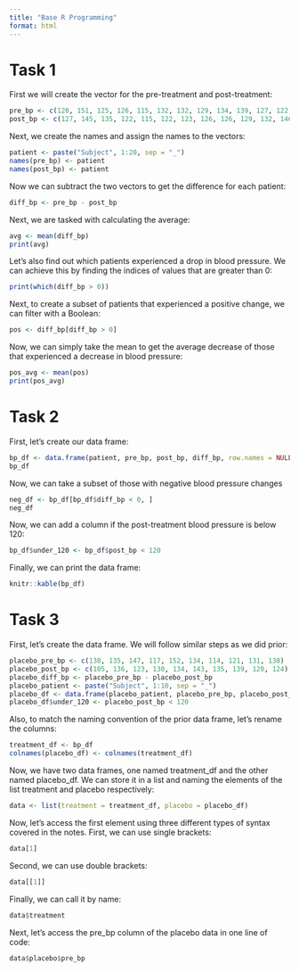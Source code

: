 ```yaml
---
title: "Base R Programming"
format: html
---
```


# Task 1

First we will create the vector for the pre-treatment and post-treatment:

```r
pre_bp <- c(120, 151, 125, 126, 115, 132, 132, 129, 134, 139, 127, 122, 127, 135, 133, 128, 147, 138, 140, 132)
post_bp <- c(127, 145, 135, 122, 115, 122, 123, 126, 126, 129, 132, 146, 120, 114, 121, 120, 128, 120, 133, 115)
```

Next, we create the names and assign the names to the vectors:

```r
patient <- paste("Subject", 1:20, sep = "_")
names(pre_bp) <- patient
names(post_bp) <- patient
```

Now we can subtract the two vectors to get the difference for each patient:
```r
diff_bp <- pre_bp - post_bp
```

Next, we are tasked with calculating the average:
```r
avg <- mean(diff_bp)
print(avg)
```

Let's also find out which patients experienced a drop in blood pressure. We can achieve this by finding the indices of values that are greater than 0:
```r
print(which(diff_bp > 0))
```

Next, to create a subset of patients that experienced a positive change, we can filter with a Boolean:
```r
pos <- diff_bp[diff_bp > 0]
```

Now, we can simply take the mean to get the average decrease of those that experienced a decrease in blood pressure:
```r
pos_avg <- mean(pos)
print(pos_avg)
```

# Task 2
First, let's create our data frame:
```r
bp_df <- data.frame(patient, pre_bp, post_bp, diff_bp, row.names = NULL)
bp_df
```

Now, we can take a subset of those with negative blood pressure changes
```r
neg_df <- bp_df[bp_df$diff_bp < 0, ]
neg_df
```

Now, we can add a column if the post-treatment blood pressure is below 120:
```r
bp_df$under_120 <- bp_df$post_bp < 120
```

Finally, we can print the data frame:
```r
knitr::kable(bp_df)
```

# Task 3
First, let's create the data frame. We will follow similar steps as we did prior:
```r
placebo_pre_bp <- c(138, 135, 147, 117, 152, 134, 114, 121, 131, 130)
placebo_post_bp <- c(105, 136, 123, 130, 134, 143, 135, 139, 120, 124)
placebo_diff_bp <- placebo_pre_bp - placebo_post_bp 
placebo_patient <- paste("Subject", 1:10, sep = "_")
placebo_df <- data.frame(placebo_patient, placebo_pre_bp, placebo_post_bp, placebo_diff_bp, row.names = NULL)
placebo_df$under_120 <- placebo_post_bp < 120
```

Also, to match the naming convention of the prior data frame, let's rename the columns:
```r
treatment_df <- bp_df
colnames(placebo_df) <- colnames(treatment_df)
```

Now, we have two data frames, one named treatment_df and the other named placebo_df. We can store it in a list and naming the elements of the list treatment and placebo respectively:
```r
data <- list(treatment = treatment_df, placebo = placebo_df)
```

Now, let's access the first element using three different types of syntax covered in the notes. First, we can use single brackets:
```r
data[1]
```

Second, we can use double brackets:
```r
data[[1]]
```

Finally, we can call it by name:
```r
data$treatment
```

Next, let's access the pre_bp column of the placebo data in one line of code:
```r
data$placebo$pre_bp
```